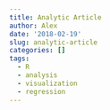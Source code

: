 ```yaml
---
title: Analytic Article
author: Alex
date: '2018-02-19'
slug: analytic-article
categories: []
tags:
  - R
  - analysis
  - visualization
  - regression
---
```


